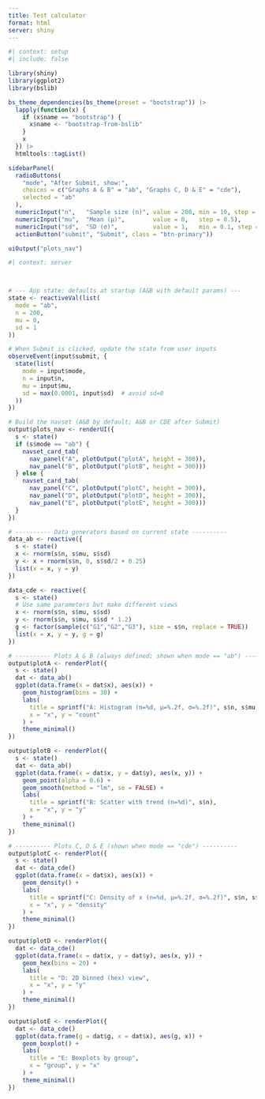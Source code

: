 ```yaml
---
title: Test calculator
format: html
server: shiny
---
```


```r
#| context: setup
#| include: false

library(shiny)
library(ggplot2)
library(bslib)  

bs_theme_dependencies(bs_theme(preset = "bootstrap")) |>
  lapply(function(x) {
    if (x$name == "bootstrap") {
      x$name <- "bootstrap-from-bslib"
    }
    x
  }) |>
  htmltools::tagList()
```


```r
sidebarPanel(
  radioButtons(
    "mode", "After Submit, show:",
    choices = c("Graphs A & B" = "ab", "Graphs C, D & E" = "cde"),
    selected = "ab"
  ),
  numericInput("n",   "Sample size (n)", value = 200, min = 10, step = 10),
  numericInput("mu",  "Mean (μ)",        value = 0,   step = 0.5),
  numericInput("sd",  "SD (σ)",          value = 1,   min = 0.1, step = 0.1),
  actionButton("submit", "Submit", class = "btn-primary"))
```


```r
uiOutput("plots_nav")
```


```r
#| context: server



# --- App state: defaults at startup (A&B with default params) ---
state <- reactiveVal(list(
  mode = "ab",
  n = 200,
  mu = 0,
  sd = 1
))

# When Submit is clicked, update the state from user inputs
observeEvent(input$submit, {
  state(list(
    mode = input$mode,
    n = input$n,
    mu = input$mu,
    sd = max(0.0001, input$sd)  # avoid sd=0
  ))
})

# Build the navset (A&B by default; A&B or CDE after Submit)
output$plots_nav <- renderUI({
  s <- state()
  if (s$mode == "ab") {
    navset_card_tab(
      nav_panel("A", plotOutput("plotA", height = 300)),
      nav_panel("B", plotOutput("plotB", height = 300)))
  } else {
    navset_card_tab(
      nav_panel("C", plotOutput("plotC", height = 300)),
      nav_panel("D", plotOutput("plotD", height = 300)),
      nav_panel("E", plotOutput("plotE", height = 300)))
  }
})

# ---------- Data generators based on current state ----------
data_ab <- reactive({
  s <- state()
  x <- rnorm(s$n, s$mu, s$sd)
  y <- x + rnorm(s$n, 0, s$sd/2 + 0.25)
  list(x = x, y = y)
})

data_cde <- reactive({
  s <- state()
  # Use same parameters but make different views
  x <- rnorm(s$n, s$mu, s$sd)
  y <- rnorm(s$n, s$mu, s$sd * 1.2)
  g <- factor(sample(c("G1","G2","G3"), size = s$n, replace = TRUE))
  list(x = x, y = y, g = g)
})

# ---------- Plots A & B (always defined; shown when mode == "ab") ----------
output$plotA <- renderPlot({
  s <- state()
  dat <- data_ab()
  ggplot(data.frame(x = dat$x), aes(x)) +
    geom_histogram(bins = 30) +
    labs(
      title = sprintf("A: Histogram (n=%d, μ=%.2f, σ=%.2f)", s$n, s$mu, s$sd),
      x = "x", y = "count"
    ) +
    theme_minimal()
})

output$plotB <- renderPlot({
  s <- state()
  dat <- data_ab()
  ggplot(data.frame(x = dat$x, y = dat$y), aes(x, y)) +
    geom_point(alpha = 0.6) +
    geom_smooth(method = "lm", se = FALSE) +
    labs(
      title = sprintf("B: Scatter with trend (n=%d)", s$n),
      x = "x", y = "y"
    ) +
    theme_minimal()
})

# ---------- Plots C, D & E (shown when mode == "cde") ----------
output$plotC <- renderPlot({
  s <- state()
  dat <- data_cde()
  ggplot(data.frame(x = dat$x), aes(x)) +
    geom_density() +
    labs(
      title = sprintf("C: Density of x (n=%d, μ=%.2f, σ=%.2f)", s$n, s$mu, s$sd),
      x = "x", y = "density"
    ) +
    theme_minimal()
})

output$plotD <- renderPlot({
  dat <- data_cde()
  ggplot(data.frame(x = dat$x, y = dat$y), aes(x, y)) +
    geom_hex(bins = 20) +
    labs(
      title = "D: 2D binned (hex) view",
      x = "x", y = "y"
    ) +
    theme_minimal()
})

output$plotE <- renderPlot({
  dat <- data_cde()
  ggplot(data.frame(g = dat$g, x = dat$x), aes(g, x)) +
    geom_boxplot() +
    labs(
      title = "E: Boxplots by group",
      x = "group", y = "x"
    ) +
    theme_minimal()
})
```